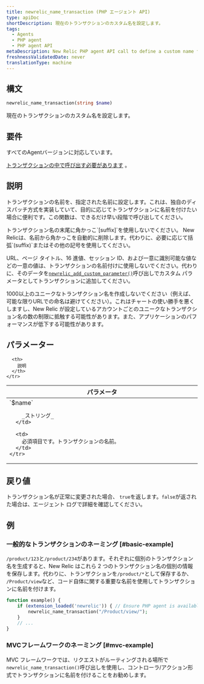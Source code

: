 ```yaml
---
title: newrelic_name_transaction (PHP エージェント API)
type: apiDoc
shortDescription: 現在のトランザクションのカスタム名を設定します。
tags:
  - Agents
  - PHP agent
  - PHP agent API
metaDescription: New Relic PHP agent API call to define a custom name for a particular transaction.
freshnessValidatedDate: never
translationType: machine
---
```


## 構文

```php
newrelic_name_transaction(string $name)
```

現在のトランザクションのカスタム名を設定します。

## 要件

すべてのAgentバージョンに対応しています。

[トランザクションの中で呼び出す必要があります](/docs/accounts-partnerships/education/getting-started-new-relic/glossary#transaction) 。

## 説明

トランザクションの名前を、指定された名前に設定します。これは、独自のディスパッチ方式を実装していて、目的に応じてトランザクションに名前を付けたい場合に便利です。この関数は、できるだけ早い段階で呼び出してください。

<Callout variant="important">
  トランザクション名の末尾に角かっこ`[suffix]`を使用しないでください。 New Relicは、名前から角かっこを自動的に削除します。代わりに、必要に応じて括弧`(suffix)`またはその他の記号を使用してください。
</Callout>

URL、ページ タイトル、16 進値、セッション ID、および一意に識別可能な値などの一意の値は、トランザクションの名前付けに使用しないでください。代わりに、そのデータを[`newrelic_add_custom_parameter()`](/docs/agents/php-agent/configuration/php-agent-api#api-custom-param)呼び出しでカスタム パラメータとしてトランザクションに追加してください。

<Callout variant="important">
  1000以上のユニークなトランザクション名を作成しないでください（例えば、可能な限りURLでの命名は避けてください）。これはチャートの使い勝手を悪くしますし、New Relic が設定しているアカウントごとのユニークなトランザクション名の数の制限に抵触する可能性があります。また、アプリケーションのパフォーマンスが低下する可能性があります。
</Callout>

## パラメーター

<table>
  <thead>
    <tr>
      <th width="25%">
        パラメータ
      </th>

      <th>
        説明
      </th>
    </tr>
  </thead>

  <tbody>
    <tr>
      <td>
        `$name`

        _ストリング_
      </td>

      <td>
        必須項目です。トランザクションの名前。
      </td>
    </tr>
  </tbody>
</table>

## 戻り値

トランザクション名が正常に変更された場合、 `true`を返します。`false`が返された場合は、エージェント ログで詳細を確認してください。

## 例

### 一般的なトランザクションのネーミング [#basic-example]

`/product/123`と`/product/234`があります。それぞれに個別のトランザクション名を生成すると、New Relic はこれら 2 つのトランザクション名の個別の情報を保存します。代わりに、トランザクションを`/product/*`として保存するか、 `/Product/view`など、コード自体に関する重要な名前を使用してトランザクションに名前を付けます。

```php
function example() {
    if (extension_loaded('newrelic')) { // Ensure PHP agent is available
        newrelic_name_transaction("/Product/view/");
    }
    // ...
}
```

### MVCフレームワークのネーミング [#mvc-example]

MVC フレームワークでは、リクエストがルーティングされる場所で`newrelic_name_transaction()`呼び出しを使用し、コントローラ/アクション形式でトランザクションに名前を付けることをお勧めします。